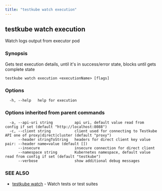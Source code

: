 ```yaml
---
title: "testkube watch execution"
---
```



<LegacyWarning />

## testkube watch execution

Watch logs output from executor pod

### Synopsis

Gets test execution details, until it's in success/error state, blocks until gets complete state

```
testkube watch execution <executionName> [flags]
```

### Options

```
  -h, --help   help for execution
```

### Options inherited from parent commands

```
  -a, --api-uri string          api uri, default value read from config if set (default "http://localhost:8088")
  -c, --client string           client used for connecting to Testkube API one of proxy|direct|cluster (default "proxy")
      --header stringToString   headers for direct client key value pair: --header name=value (default [])
      --insecure                insecure connection for direct client
      --namespace string        Kubernetes namespace, default value read from config if set (default "testkube")
      --verbose                 show additional debug messages
```

### SEE ALSO

* [testkube watch](testkube-watch.mdx)	 - Watch tests or test suites

